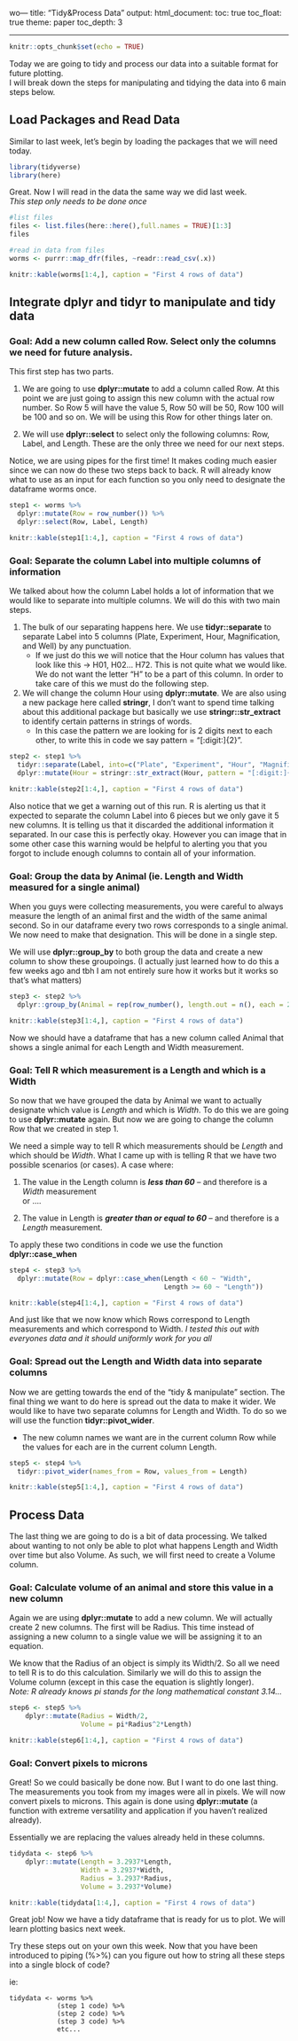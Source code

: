wo---
title: "Tidy&Process Data"
output: 
  html_document:
    toc: true
    toc_float: true
    theme: paper
    toc_depth: 3

---

```r
knitr::opts_chunk$set(echo = TRUE)
```

Today we are going to tidy and process our data into a suitable format for future plotting.  
I will break down the steps for manipulating and tidying the data into 6 main steps below.  

## Load Packages and Read Data
Similar to last week, let's begin by loading the packages that we will need today.  

```r
library(tidyverse)
library(here)
```

Great. Now I will read in the data the same way we did last week.  
*This step only needs to be done once*

```r
#list files
files <- list.files(here::here(),full.names = TRUE)[1:3]
files

#read in data from files
worms <- purrr::map_dfr(files, ~readr::read_csv(.x))
```
```r
knitr::kable(worms[1:4,], caption = "First 4 rows of data")
```

## Integrate **dplyr** and **tidyr** to manipulate and tidy data  
  
### Goal: Add a new column called Row. Select only the columns we need for future analysis.  
This first step has two parts.  

1. We are going to use **dplyr::mutate** to add a column called Row. At this point we are just going to assign this new column with the actual row number. So Row 5 will have the value 5, Row 50 will be 50, Row 100 will be 100 and so on. We will be using this Row for other things later on.  
  
2. We will use **dplyr::select** to select only the following columns: Row, Label, and Length. These are the only three we need for our next steps.  

Notice, we are using pipes for the first time! It makes coding much easier since we can now do these two steps back to back. R will already know what to use as an input for each function so you only need to designate the dataframe worms once.

```r
step1 <- worms %>%
  dplyr::mutate(Row = row_number()) %>%
  dplyr::select(Row, Label, Length)
```
```r
knitr::kable(step1[1:4,], caption = "First 4 rows of data")
```

### Goal: Separate the column Label into multiple columns of information
We talked about how the column Label holds a lot of information that we would like to separate into multiple columns. We will do this with two main steps.  

1. The bulk of our separating happens here. We use **tidyr::separate** to separate Label into 5 columns (Plate, Experiment, Hour, Magnification, and Well) by any punctuation.  
    - If we just do this we will notice that the Hour column has values that look like this -> H01, H02... H72. This is not quite what we would like. We do not want the letter "H" to be a part of this column. In order to take care of this we must do the following step.  

2. We will change the column Hour using **dplyr::mutate**. We are also using a new package here called **stringr**, I don't want to spend time talking about this additional package but basically we use **stringr::str_extract** to identify certain patterns in strings of words. 
    - In this case the pattern we are looking for is 2 digits next to each other, to write this in code we say pattern = "[:digit:]{2}".  

```r
step2 <- step1 %>%
  tidyr::separate(Label, into=c("Plate", "Experiment", "Hour", "Magnification", "Well"), sep="[:punct:]") %>%
  dplyr::mutate(Hour = stringr::str_extract(Hour, pattern = "[:digit:]{2}"))
```
```r
knitr::kable(step2[1:4,], caption = "First 4 rows of data")
```

Also notice that we get a warning out of this run. R is alerting us that it expected to separate the column Label into 6 pieces but we only gave it 5 new columns. It is telling us that it discarded the additional information it separated. In our case this is perfectly okay. However you can image that in some other case this warning would be helpful to alerting you that you forgot to include enough columns to contain all of your information.  
  
### Goal: Group the data by Animal (ie. Length and Width measured for a single animal)  
When you guys were collecting measurements, you were careful to always measure the length of an animal first and the width of the same animal second. So in our dataframe every two rows corresponds to a single animal. We now need to make that designation. This will be done in a single step.  

We will use **dplyr::group_by** to both group the data and create a new column to show these groupoings. (I actually just learned how to do this a few weeks ago and tbh I am not entirely sure how it works but it works so that's what matters)  

```r
step3 <- step2 %>%
  dplyr::group_by(Animal = rep(row_number(), length.out = n(), each = 2)) 
```
```r
knitr::kable(step3[1:4,], caption = "First 4 rows of data")
```

Now we should have a dataframe that has a new column called Animal that shows a single animal for each Length and Width measurement.  

### Goal: Tell R which measurement is a Length and which is a Width
So now that we have grouped the data by Animal we want to actually designate which value is *Length* and which is *Width*. To do this we are going to use **dplyr::mutate** again. But now we are going to change the column Row that we created in step 1.  

We need a simple way to tell R which measurements should be *Length* and which should be *Width*. What I came up with is telling R that we have two possible scenarios (or cases). A case where:  

1. The value in the Length column is ***less than 60*** -- and therefore is a *Width* measurement  
or ....  

2. The value in Length is ***greater than or equal to 60*** -- and therefore is a *Length* measurement. 

To apply these two conditions in code we use the function **dplyr::case_when**
```r
step4 <- step3 %>%
  dplyr::mutate(Row = dplyr::case_when(Length < 60 ~ "Width",
                                       Length >= 60 ~ "Length"))
```
```r
knitr::kable(step4[1:4,], caption = "First 4 rows of data")
```

And just like that we now know which Rows correspond to Length measurements and which correspond to Width. 
*I tested this out with everyones data and it should uniformly work for you all*  

### Goal: Spread out the Length and Width data into separate columns
Now we are getting towards the end of the "tidy & manipulate" section. The final thing we want to do here is spread out the data to make it wider. We would like to have two separate columns for Length and Width. To do so we will use the function **tidyr::pivot_wider**. 

 - The new column names we want are in the current column Row while the values for each are in the current column Length. 

```r
step5 <- step4 %>%
  tidyr::pivot_wider(names_from = Row, values_from = Length)
```
```r
knitr::kable(step5[1:4,], caption = "First 4 rows of data")
```

## Process Data
The last thing we are going to do is a bit of data processing. We talked about wanting to not only be able to plot what happens Length and Width over time but also Volume. As such, we will first need to create a Volume column.  

### Goal: Calculate volume of an animal and store this value in a new column
Again we are using **dplyr::mutate** to add a new column. We will actually create 2 new columns. The first will be Radius. This time instead of assigning a new column to a single value we will be assigning it to an equation. 

We know that the Radius of an object is simply its Width/2. So all we need to tell R is to do this calculation. Similarly we will do this to assign the Volume column (except in this case the equation is slightly longer).  
*Note: R already knows pi stands for the long mathematical constant 3.14...*

```r
step6 <- step5 %>%
    dplyr::mutate(Radius = Width/2, 
                  Volume = pi*Radius^2*Length)
```
```r
knitr::kable(step6[1:4,], caption = "First 4 rows of data")
```

### Goal: Convert pixels to microns
Great! So we could basically be done now. But I want to do one last thing. The measurements you took from my images were all in pixels. We will now convert pixels to microns. This again is done using **dplyr::mutate** (a function with extreme versatility and application if you haven't realized already).  

Essentially we are replacing the values already held in these columns. 

```r
tidydata <- step6 %>%
    dplyr::mutate(Length = 3.2937*Length,
                  Width = 3.2937*Width,
                  Radius = 3.2937*Radius,
                  Volume = 3.2937*Volume)
```
```r
knitr::kable(tidydata[1:4,], caption = "First 4 rows of data")
```

Great job! Now we have a tidy dataframe that is ready for us to plot. We will learn plotting basics next week. 

Try these steps out on your own this week. Now that you have been introduced to piping (%>%) can you figure out how to string all these steps into a single block of code?

ie:

    tidydata <- worms %>%
                (step 1 code) %>%
                (step 2 code) %>%
                (step 3 code) %>%
                etc...




